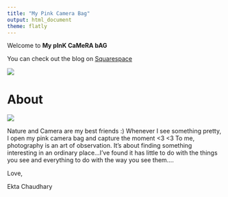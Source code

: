 ```yaml
---
title: "My Pink Camera Bag"
output: html_document
theme: flatly
---
```


Welcome to **My pInK CaMeRA bAG** 

You can check out the blog on [Squarespace](https://www.mypinkcamerabag.com)

![](pink2.jpg)


# About

![](me3.jpg)

Nature and Camera are my best friends :) Whenever I see something pretty, I open my pink camera bag and capture the moment <3 <3 
To me, photography is an art of observation. It’s about finding something interesting in an ordinary place…I’ve found it has little to do with the things you see and everything to do with the way you see them….

Love,

Ekta Chaudhary

